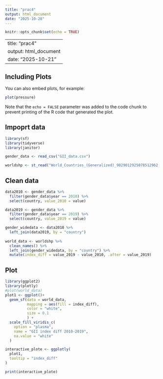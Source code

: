 ```yaml
---
title: "prac4"
output: html_document
date: "2025-10-28"
---
```


```r
knitr::opts_chunk$set(echo = TRUE)
```
---
title: "prac4"
output: html_document
date: "2025-10-21"
---

## Including Plots

You can also embed plots, for example:

```r
plot(pressure)
```

Note that the `echo = FALSE` parameter was added to the code chunk to prevent printing of the R code that generated the plot.


## Impoprt data
```r
library(sf)
library(tidyverse)
library(janitor)

gender_data <- read_csv("GII_data.csv") 

worldshp <- st_read("World_Countries_(Generalized)_9029012925078512962.geojson")

```
## Clean data
```r

data2010 <- gender_data %>%
  filter(gender_data$year == 2010) %>%
  select(country, value_2010 = value)

data2019 <- gender_data %>%
  filter(gender_data$year == 2019) %>%
  select(country, value_2019 = value)

gender_widedata <- data2010 %>%
  left_join(data2019, by = "country")
  
world_data <- worldshp %>%
  clean_names() %>%
  left_join(gender_widedata, by = "country") %>%
  mutate(index_diff = value_2019 - value_2010, .after = value_2019)

```

## Plot
```r
library(ggplot2)
library(plotly)
#plot(world_data)
plot1 <- ggplot()+
  geom_sf(data = world_data,
          mapping = aes(fill = index_diff),
          color = "white",
          size = 0.1
          ) +
  scale_fill_viridis_c(
    option = "plasma",
    name = "GII index diff 2010-2019",
    na.value = "white"
  ) 

interactive_plote <- ggplotly(
  plot1,
  tooltip = "index_diff"
)

print(interactive_plote)
  

```
